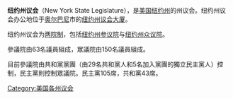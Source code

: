 {{Infobox legislature
| name              = 纽约州议会<br>New York State Legislature
| coa_pic           = Seal of New York.svg
| session_room      = NYSCapitolPanorama.jpg
| house_type        = 两院制
| houses            = [[纽约州参议院|纽约州参议院]]<br>[[纽约州众议院|纽约州众议院]]
| leader1_type      = [[纽约州参议院多数党领袖|参议院多数党领袖]]
| leader1           = [[Dean_Skelos|Dean Skelos]]
| party1            = {{GOP}}
| election1         = 2011年1月1日
| leader2_type      = [[纽约州众议院发言人|众议院发言人]]
| leader2           = [[謝爾頓·蕭華|謝爾頓·蕭華]]
| party2            = {{DP}}
| election2         = 1994年2月11日
| leader3_type      = [[纽约州参议院多数党领袖|参议院多数党领袖]]
| leader3           = [[Jeffrey_Klein|Jeffrey Klein]]
| party3            = 獨立
| election3         = 2012年
| members           = 213<br>參議院(63)<br>眾議院(150)
| political_groups1 = {{DP}}<br>{{GOP}}
| salary            = $79,000
| last_election1    = 2012年11月2日
| meeting_place     = [[纽约州议会大厦|纽约州议会大厦]]
| website           = http://public.leginfo.state.ny.us/menuf.cgi<br>http://www.assembly.state.ny.us<br>http://www.nysenate.gov
}}
'''纽约州议会'''（New York State Legislature），是[[美国|美国]][[纽约州|纽约州]]的州议会。纽约州议会办公地位于[[奥尔巴尼|奥尔巴尼]]市的[[纽约州议会大厦|纽约州议会大厦]]。

纽约州议会为[[两院制|两院制]]，包括[[纽约州参议院|纽约州参议院]]与[[纽约州众议院|纽约州众议院]]。

參議院由63名議員組成，眾議院由150名議員組成。

目前參議院由共和黨黨團（由29名共和黨人和5名加入黨團的獨立民主黨人）控制，民主黨則控制眾議院。民主黨105席，共和黨43席。

{{美国立法机构}}

[[Category:美国各州议会|Category:美国各州议会]]